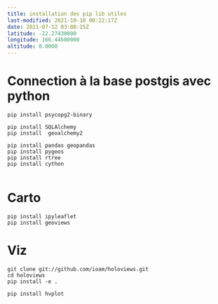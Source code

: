 ```yaml
---
title: installation des pip lib utiles
last-modified: 2021-10-18 00:22:17Z
date: 2021-07-12 03:08:15Z
latitude: -22.27430000
longitude: 166.44680000
altitude: 0.0000
---
```



# Connection à la base postgis avec python
```
pip install psycopg2-binary

pip install SQLAlchemy
pip install  geoalchemy2

pip install pandas geopandas
pip install pygeos
pip install rtree
pip install cython  


```
# Carto
```
pip install ipyleaflet
pip install geoviews
```

# Viz
```
git clone git://github.com/ioam/holoviews.git
cd holoviews
pip install -e .

pip install hvplot
```

